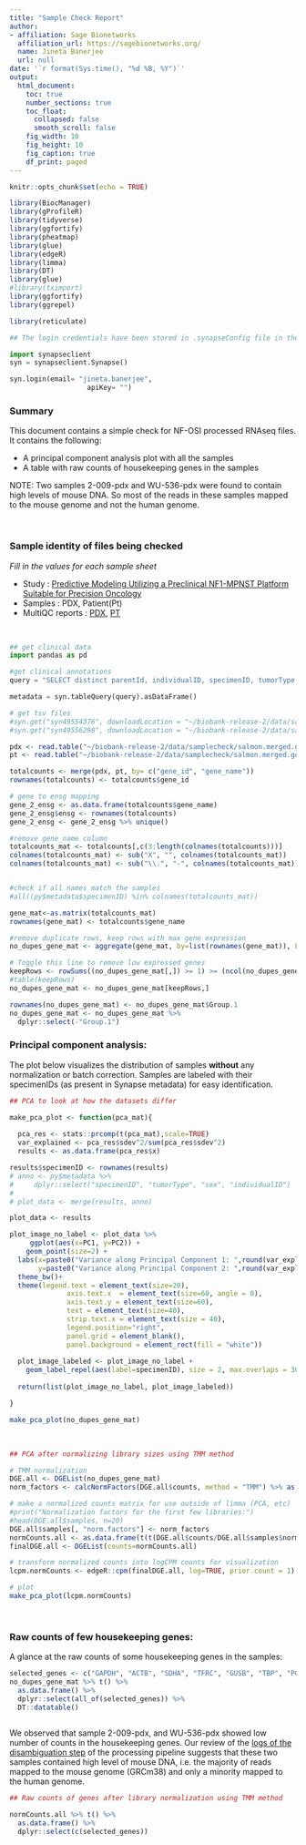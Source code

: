 ```yaml
---
title: "Sample Check Report"
author:
- affiliation: Sage Bionetworks
  affiliation_url: https://sagebionetworks.org/
  name: Jineta Banerjee
  url: null
date: '`r format(Sys.time(), "%d %B, %Y")`'
output: 
  html_document:
    toc: true
    number_sections: true
    toc_float:
      collapsed: false
      smooth_scroll: false
    fig_width: 10
    fig_height: 10
    fig_caption: true
    df_print: paged 
---
```


```r
knitr::opts_chunk$set(echo = TRUE)
```

```r

library(BiocManager)
library(gProfileR)
library(tidyverse)
library(ggfortify)
library(pheatmap)
library(glue)
library(edgeR)
library(limma)
library(DT)
library(glue)
#library(tximport)
library(ggfortify)
library(ggrepel)

library(reticulate)
```

```python

## The login credentials have been stored in .synapseConfig file in the home dir. If you dont have this setup, please make the file before trying to login.

import synapseclient
syn = synapseclient.Synapse()

syn.login(email= "jineta.banerjee",
                   apiKey= "")

```

### Summary

This document contains a simple check for NF-OSI processed RNAseq files. It contains the following:

-   A principal component analysis plot with all the samples
-   A table with raw counts of housekeeping genes in the samples

NOTE: Two samples 2-009-pdx and WU-536-pdx were found to contain high levels of mouse DNA. So most of the reads in these samples mapped to the mouse genome and not the human genome. 

 

### Sample identity of files being checked

*Fill in the values for each sample sheet*

-   Study : [Predictive Modeling Utilizing a Preclinical NF1-MPNST Platform Suitable for Precision Oncology](https://www.synapse.org/#!Synapse:syn21984813/wiki/602362)
-   Samples : PDX, Patient(Pt)
-   MultiQC reports : [PDX](https://www.synapse.org/#!Synapse:syn49553414), [PT](https://www.synapse.org/#!Synapse:syn49554818)

 

```python


## get clinical data
import pandas as pd

#get clinical annotations
query = "SELECT distinct parentId, individualID, specimenID, tumorType, tissue, sex, age, isCellLine FROM syn21993642 WHERE ( assay = 'rnaSeq' AND parentId = 'syn25173491')"

metadata = syn.tableQuery(query).asDataFrame()
```

```python

# get tsv files
#syn.get("syn49554376", downloadLocation = "~/biobank-release-2/data/samplecheck") #PDX
#syn.get("syn49556298", downloadLocation = "~/biobank-release-2/data/samplecheck") #PT

``` 

```r

pdx <- read.table("~/biobank-release-2/data/samplecheck/salmon.merged.gene_counts.tsv", sep = '\t', header = TRUE) %>% as.data.frame()
pt <- read.table("~/biobank-release-2/data/samplecheck/salmon.merged.gene_counts_PT.tsv", sep = '\t', header = TRUE) %>% as.data.frame()

totalcounts <- merge(pdx, pt, by= c("gene_id", "gene_name"))
rownames(totalcounts) <- totalcounts$gene_id

# gene to ensg mapping
gene_2_ensg <- as.data.frame(totalcounts$gene_name)
gene_2_ensg$ensg <- rownames(totalcounts)
gene_2_ensg <- gene_2_ensg %>% unique()

#remove gene_name column
totalcounts_mat <- totalcounts[,c(3:length(colnames(totalcounts)))] 
colnames(totalcounts_mat) <- sub("X", "", colnames(totalcounts_mat))
colnames(totalcounts_mat) <- sub("\\.", "-", colnames(totalcounts_mat))


#check if all names match the samples
#all((py$metadata$specimenID) %in% colnames(totalcounts_mat))

gene_mat<-as.matrix(totalcounts_mat)
rownames(gene_mat) <- totalcounts$gene_name

#remove duplicate rows, keep rows with max gene expression
no_dupes_gene_mat <- aggregate(gene_mat, by=list(rownames(gene_mat)), FUN=max)

# Toggle this line to remove low expressed genes
keepRows <- rowSums((no_dupes_gene_mat[,]) >= 1) >= (ncol(no_dupes_gene_mat[,])*0.1)
#table(keepRows)
no_dupes_gene_mat <- no_dupes_gene_mat[keepRows,]

rownames(no_dupes_gene_mat) <- no_dupes_gene_mat$Group.1 
no_dupes_gene_mat <- no_dupes_gene_mat %>%  
  dplyr::select(-"Group.1")

```

### Principal component analysis:

The plot below visualizes the distribution of samples **without** any normalization or batch correction. Samples are labeled with their specimenIDs (as present in Synapse metadata) for easy identification.

```r

## PCA to look at how the datasets differ

make_pca_plot <- function(pca_mat){
  
  pca_res <- stats::prcomp(t(pca_mat),scale=TRUE) 
  var_explained <- pca_res$sdev^2/sum(pca_res$sdev^2)
  results <- as.data.frame(pca_res$x)

results$specimenID <- rownames(results)
# anno <- py$metadata %>% 
#     dplyr::select("specimenID", "tumorType", "sex", "individualID")
#   
# plot_data <- merge(results, anno) 

plot_data <- results

plot_image_no_label <- plot_data %>% 
     ggplot(aes(x=PC1, y=PC2)) + 
    geom_point(size=2) +
  labs(x=paste0("Variance along Principal Component 1: ",round(var_explained[1]*100,1),"%"),
       y=paste0("Variance along Principal Component 2: ",round(var_explained[2]*100,1),"%"))
  theme_bw()+
  theme(legend.text = element_text(size=20), 
              axis.text.x  = element_text(size=60, angle = 0),
              axis.text.y = element_text(size=60),
              text = element_text(size=40),
              strip.text.x = element_text(size = 40),
              legend.position="right",
              panel.grid = element_blank(),
              panel.background = element_rect(fill = "white"))
  
  plot_image_labeled <- plot_image_no_label +
    geom_label_repel(aes(label=specimenID), size = 2, max.overlaps = 30)
  
  return(list(plot_image_no_label, plot_image_labeled))

}

make_pca_plot(no_dupes_gene_mat)
```

 


```r

## PCA after normalizing library sizes using TMM method

# TMM normalization
DGE.all <- DGEList(no_dupes_gene_mat)
norm_factors <- calcNormFactors(DGE.all$counts, method = "TMM") %>% as.data.frame()  # function from edgeR

# make a normalized counts matrix for use outside of limma (PCA, etc)
#print("Normalization factors for the first few libraries:")
#head(DGE.all$samples, n=20)
DGE.all$samples[, "norm.factors"] <- norm_factors
normCounts.all <- as.data.frame(t(t(DGE.all$counts/DGE.all$samples$norm.factors)))
finalDGE.all <- DGEList(counts=normCounts.all)

# transform normalized counts into logCPM counts for visualization
lcpm.normCounts <- edgeR::cpm(finalDGE.all, log=TRUE, prior.count = 1)

# plot
make_pca_plot(lcpm.normCounts)

```

 

### Raw counts of few housekeeping genes:

A glance at the raw counts of some housekeeping genes in the samples:

```r

selected_genes <- c("GAPDH", "ACTB", "SDHA", "TFRC", "GUSB", "TBP", "PGK1")
no_dupes_gene_mat %>% t() %>% 
  as.data.frame() %>% 
  dplyr::select(all_of(selected_genes)) %>% 
  DT::datatable()
  
```

We observed that sample 2-009-pdx, and WU-536-pdx showed low number of counts in the housekeeping genes. Our review of the [logs of the disambiguation step](https://www.synapse.org/#!Synapse:syn49550727) of the processing pipeline suggests that these two samples contained high level of mouse DNA, i.e. the majority of reads mapped to the mouse genome (GRCm38) and only a minority mapped to the human genome.

```r

## Raw counts of genes after library normalization using TMM method

normCounts.all %>% t() %>% 
  as.data.frame() %>% 
  dplyr::select(c(selected_genes))
  
```
